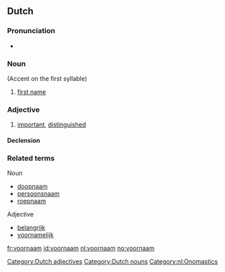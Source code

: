 ==Dutch==

===Pronunciation===
* {{IPA|/vorˈnam/|lang=nl}}

===Noun===
{{nl-noun|m|voornamen|voornaampje}} (Accent on the first syllable)

# [[first name]]

===Adjective===
{{nl-adj|voornamer}}

# [[important]], [[distinguished]]

====Declension====
{{nl-decl-adj|voorname}}

===Related terms===
Noun
* [[doopnaam]]
* [[persoonsnaam]]
* [[roepnaam]]

Adjective
* [[belangrijk]]
* [[voornamelijk]]

[[Category:Dutch adjectives]]
[[Category:Dutch nouns]]
[[Category:nl:Onomastics]]

[[fr:voornaam]]
[[id:voornaam]]
[[nl:voornaam]]
[[no:voornaam]]
